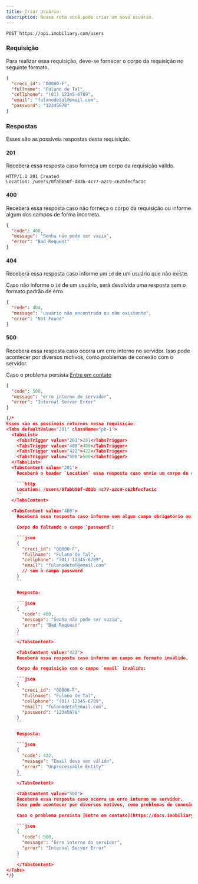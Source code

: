 ```yaml
---
title: Criar Usuário
description: Nessa rota você pode criar um novo usuário.
---
```


```http
POST https://api.imobiliary.com/users
```

### Requisição
Para realizar essa requisição, deve-se fornecer o corpo da 
requisição no seguinte formato.

```json
{
  "creci_id": "00000-F",
  "fullname": "Fulano de Tal",
  "cellphone": "(01) 12345-6789",
  "email": "fulanodetal@email.com",
  "password": "12345678"
}
```

### Respostas
Esses são as possíveis respostas desta requisição.

#### 201
Receberá essa resposta caso forneça um corpo da requisição válido.

```http
HTTP/1.1 201 Created
Location: /users/0fabb50f-d83b-4c77-a2c9-c62bfecfac1c
```

#### 400
Receberá essa resposta caso não forneça o corpo da requisição ou informe
algum dos campos de forma incorreta.

```json
{
  "code": 400,
  "message": "Senha não pode ser vazia",
  "error": "Bad Request"
}
```

#### 404
Receberá essa resposta caso informe um `id` de um usuário que não existe.

<Note title="Obs" type="warning">
  Caso não informe o <code>id</code> de um usuário, será devolvida uma
  resposta sem o formato padrão de erro.
</Note>

```json
{
  "code": 404,
  "message": "usuário não encontrado ou não existente",
  "error": "Not Found"
}
```

#### 500
Receberá essa resposta caso ocorra um erro interno no servidor.
Isso pode acontecer por diversos motivos, como problemas de conexão com o servidor.

Caso o problema persista [Entre em contato](https://docs.imobiliary.com/contato)
```json
{
  "code": 500,
  "message": "erro interno do servidor",
  "error": "Internal Server Error"
}

{/* 
Esses são os possíveis retornos nessa requisição:
<Tabs defaultValue="201" className="pb-1">
  <TabsList>
    <TabsTrigger value="201">201</TabsTrigger>
    <TabsTrigger value="400">400</TabsTrigger>
    <TabsTrigger value="422">422</TabsTrigger>
    <TabsTrigger value="500">500</TabsTrigger>
  </TabsList>
  <TabsContent value="201">
    Receberá o header `Location` essa resposta caso envie um corpo de requisição válido.

    ```http
    Location: /users/0fabb50f-d83b-4c77-a2c9-c62bfecfac1c
    ``
  </TabsContent>

  <TabsContent value="400">
    Receberá essa resposta caso informe sem algum campo obrigatório ou um corpo de requisição inválido.

    Corpo da faltando o campo `password`:

    ```json
    {
      "creci_id": "00000-F",
      "fullname": "Fulano de Tal",
      "cellphone": "(01) 12345-6789",
      "email": "fulanodetal@email.com"
      // sem o campo password
    }
    ``

    Resposta:

    ```json
    {
      "code": 400,
      "message": "Senha não pode ser vazia",
      "error": "Bad Request"
    }
    `
    </TabsContent>

    <TabsContent value="422">
    Receberá essa resposta caso informe um campo em formato inválido.

    Corpo da requisição com o campo `email` inválido:

    ```json
    {
      "creci_id": "00000-F",
      "fullname": "Fulano de Tal",
      "cellphone": "(01) 12345-6789",
      "email": "fulanodetalemail.com",
      "password": "12345678"
    }
    ``

    Resposta:

    ```json
    {
      "code": 422,
      "message": "Email deve ser válido",
      "error": "Unprocessable Entity"
    }
    ``
    </TabsContent>

    <TabsContent value="500">
    Receberá essa resposta caso ocorra um erro interno no servidor.
    Isso pode acontecer por diversos motivos, como problemas de conexão com o servidor.

    Caso o problema persista [Entre em contato](https://docs.imobiliary.com/contato)

    ```json
    {
      "code": 500,
      "message": "Erro interno do servidor",
      "error": "Internal Server Error"
    }
    `
    </TabsContent>
</Tabs> 
*/}